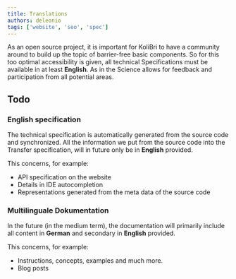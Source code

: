 ```yaml
---
title: Translations
authors: deleonio
tags: ['website', 'seo', 'spec']
---
```


As an open source project, it is important for KoliBri to have a community around
to build up the topic of barrier-free basic components. So for this too
optimal accessibility is given, all technical
Specifications must be available in at least **English**. As in the
Science allows for feedback and participation from all potential
areas.

## Todo

### English specification

The technical specification is automatically generated from the source code
and synchronized. All the information we put from the source code into the
Transfer specification, will in future only be in **English**
provided.

This concerns, for example:

- API specification on the website
- Details in IDE autocompletion
- Representations generated from the meta data of the source code

### Multilinguale Dokumentation

In the future (in the medium term), the documentation will primarily include all content in
**German** and secondary in **English** provided.

This concerns, for example:

- Instructions, concepts, examples and much more.
- Blog posts
